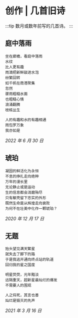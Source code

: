 # 创作 | 几首旧诗

:::tip
数月或数年前写的几首诗。
:::


## 庭中落雨

```poem
坐在廊檐，看庭中落雨
水纹
比人更有趣
雨滴把新鲜敲进水泡
纷繁回转
如千帆在商港聚集
忽然
骤雨粗糙水面
也粗糙心情
浪涌翻腾
枝桠丛生

人的有趣和水的有趣相通
雨包罗万象
我亦如是
```

<Right>

_2022 年 6 月 30 日_

</Right>

## 琥珀

```poem
凝固的鲜活化为永恒
不息的挣扎走向绝种
万年的漫长里
无论静止或是运动
生的信息都会消磨殆尽
只有躯壳留下忠实的外形
既然生命是从辉煌走向衰败
为何不在壮美中化作一颗琥珀？
```

<Right>

_2020 年 12 月 17 日_

</Right>

## 无题

```poem
抬头望见满天繁星
就失去了脚下的路
于是我逃开通向终点站的轨道
回归我的星之国度

明星荧荧，光年黯淡
远隔重天，超新星最灿烂的爆发
不需要人的围观

人之将死，其言也善
灿烂是毁灭的先声
```

<Right>

_2021 年 3 月 16 日_

</Right>